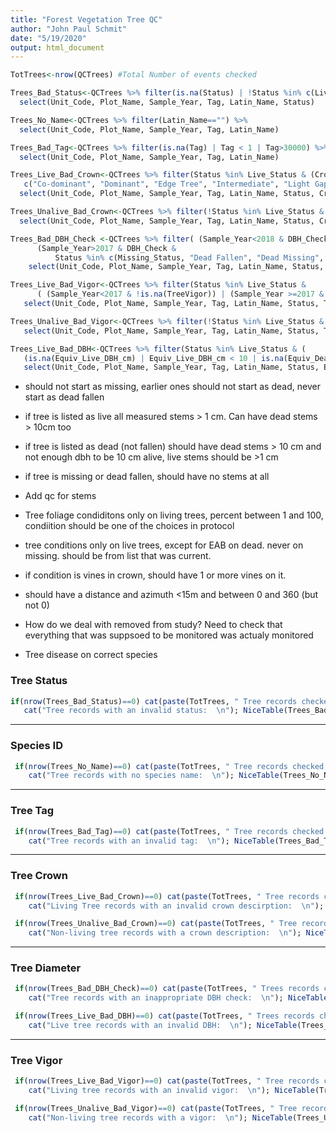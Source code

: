 ```yaml
---
title: "Forest Vegetation Tree QC"
author: "John Paul Schmit"
date: "5/19/2020"
output: html_document
---
```



```r
TotTrees<-nrow(QCTrees) #Total Number of events checked

Trees_Bad_Status<-QCTrees %>% filter(is.na(Status) | !Status %in% c(Live_Status, Dead_Status, Missing_Status, Other_Status) ) %>%
  select(Unit_Code, Plot_Name, Sample_Year, Tag, Latin_Name, Status)

Trees_No_Name<-QCTrees %>% filter(Latin_Name=="") %>%
  select(Unit_Code, Plot_Name, Sample_Year, Tag, Latin_Name)

Trees_Bad_Tag<-QCTrees %>% filter(is.na(Tag) | Tag < 1 | Tag>30000) %>%
  select(Unit_Code, Plot_Name, Sample_Year, Tag, Latin_Name)

Trees_Live_Bad_Crown<-QCTrees %>% filter(Status %in% Live_Status & (Crown_Description=="" | !Crown_Description %in% 
   c("Co-dominant", "Dominant", "Edge Tree", "Intermediate", "Light Gap Exploiter", "Open-grown", "Overtopped" ))) %>%
  select(Unit_Code, Plot_Name, Sample_Year, Tag, Latin_Name, Status, Crown_Description)

Trees_Unalive_Bad_Crown<-QCTrees %>% filter(!Status %in% Live_Status & Crown_Description!="") %>%
  select(Unit_Code, Plot_Name, Sample_Year, Tag, Latin_Name, Status, Crown_Description)

Trees_Bad_DBH_Check <-QCTrees %>% filter( (Sample_Year<2018 & DBH_Check) | 
      (Sample_Year>2017 & DBH_Check & 
          Status %in% c(Missing_Status, "Dead Fallen", "Dead Missing", "Dead - Too Small", Other_Status))) %>% 
    select(Unit_Code, Plot_Name, Sample_Year, Tag, Latin_Name, Status, DBH_Check)

Trees_Live_Bad_Vigor<-QCTrees %>% filter(Status %in% Live_Status & 
      ( (Sample_Year<2017 & !is.na(TreeVigor)) | (Sample_Year >=2017 & (is.na(TreeVigor)  | !TreeVigor %in% 0:5)) )) %>% 
   select(Unit_Code, Plot_Name, Sample_Year, Tag, Latin_Name, Status, TreeVigor, VigorClass)

Trees_Unalive_Bad_Vigor<-QCTrees %>% filter(!Status %in% Live_Status & !is.na(TreeVigor)) %>% 
   select(Unit_Code, Plot_Name, Sample_Year, Tag, Latin_Name, Status, TreeVigor, VigorClass)

Trees_Live_Bad_DBH<-QCTrees %>% filter(Status %in% Live_Status & (
   (is.na(Equiv_Live_DBH_cm) | Equiv_Live_DBH_cm < 10 | is.na(Equiv_Dead_DBH_cm) | ( Equiv_Dead_DBH_cm>0 & Equiv_Dead_DBH_cm < 10)) ))  %>% 
   select(Unit_Code, Plot_Name, Sample_Year, Tag, Latin_Name, Status, Equiv_Live_DBH_cm, Equiv_Dead_DBH_cm)

```

- should not start as missing, earlier ones should not start as dead, never start as dead fallen

- if tree is listed as live all measured stems > 1 cm. Can have dead stems > 10cm too
- if tree is listed as dead (not fallen) should have dead stems > 10 cm and not enough dbh to be 10 cm alive, live stems should be >1 cm
- if tree is missing or dead fallen, should have no stems at all

- Add qc for stems

- Tree foliage condiditons only on living trees, percent between 1 and 100, condiition should be one of the choices in protocol
- tree conditions only on live trees, except for EAB on dead. never on missing. should be from list that was current.
- if condition is vines in crown, should have 1 or more vines on it. 
- should have a distance and azimuth <15m and between 0 and 360 (but not 0)
- How do we deal with removed from study? Need to check that everything that was suppsoed to be monitored was actualy monitored
- Tree disease on correct species



###  Tree Status
```r

if(nrow(Trees_Bad_Status)==0) cat(paste(TotTrees, " Tree records checked and all have a valid status.  \n")) else {
   cat("Tree records with an invalid status:  \n"); NiceTable(Trees_Bad_Status)}

```

---

### Species ID

```r
 
 if(nrow(Trees_No_Name)==0) cat(paste(TotTrees, " Tree records checked and all have a species ID.  \n")) else {
    cat("Tree records with no species name:  \n"); NiceTable(Trees_No_Name)}

```


---

### Tree Tag

```r
 if(nrow(Trees_Bad_Tag)==0) cat(paste(TotTrees, " Tree records checked and all have a valid tag.  \n")) else {
    cat("Tree records with an invalid tag:  \n"); NiceTable(Trees_Bad_Tag)}

```

---

### Tree Crown

```r
 
 if(nrow(Trees_Live_Bad_Crown)==0) cat(paste(TotTrees, " Tree records checed and all living trees have a valid crown description.  \n")) else {
    cat("Living Tree records with an invalid crown descirption:  \n"); NiceTable(Trees_Live_Bad_Crown)}

 if(nrow(Trees_Unalive_Bad_Crown)==0) cat(paste(TotTrees, " Tree records checked and no non-living trees have a crown description.  \n")) else { 
    cat("Non-living tree records with a crown description:  \n"); NiceTable(Trees_Unalive_Bad_Crown)}
```

---

### Tree Diameter

```r

 if(nrow(Trees_Bad_DBH_Check)==0) cat(paste(TotTrees, " Trees records checked and none have an inappropriate DBH check.  \n")) else { 
    cat("Tree records with an inappropriate DBH check:  \n"); NiceTable(Trees_Bad_DBH_Check)}

 if(nrow(Trees_Live_Bad_DBH)==0) cat(paste(TotTrees, " Trees records checked and no live trees have an invlid DBH.  \n")) else { 
    cat("Live tree records with an invalid DBH:  \n"); NiceTable(Trees_Live_Bad_DBH)}


```

---

### Tree Vigor

```r
 
 if(nrow(Trees_Live_Bad_Vigor)==0) cat(paste(TotTrees, " Tree records checked and all live trees have a valid vigor.  \n")) else {
    cat("Living tree records with an invalid vigor:  \n"); NiceTable(Trees_Live_Bad_Vigor)}

 if(nrow(Trees_Unalive_Bad_Vigor)==0) cat(paste(TotTrees, " Tree records checked and no non-living trees have a vigor.  \n")) else {
    cat("Non-living tree records with a vigor:  \n"); NiceTable(Trees_Unalive_Bad_Vigor)}

```


